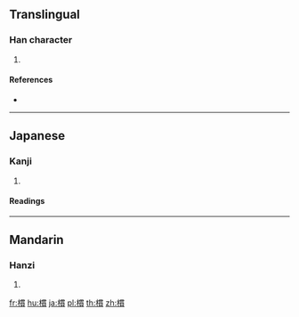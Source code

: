 ==Translingual==

===Han character===
{{Han char|rn=75|rad=木|as=11|sn=15|four=|canj=DWJC}}

# {{defn|Han|sort=木11}}

====References====
* {{Han ref|kx=0549.170|dkj=15416|hdz=21286.020|uh=6A0C|ud=27148}}

----

==Japanese==

===Kanji===
{{ja-kanji|grade=|rs=木11}}

# {{defn|lang=ja|sort=木11}}

====Readings====
{{ja-readings|on=[[かん]] (kan)|kun=}}

----

==Mandarin==

===Hanzi===
{{cmn-hanzi|pin=[[guàn]] ([[guan4]])|wg=kuan<sup>4</sup>}}

# {{defn|lang=cmn|sort=木11}}

[[fr:樌]]
[[hu:樌]]
[[ja:樌]]
[[pl:樌]]
[[th:樌]]
[[zh:樌]]